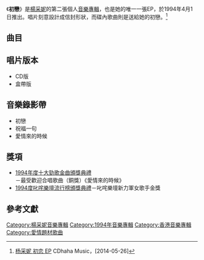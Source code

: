 {{Infobox album <!-- See Wikipedia:WikiProject_Albums -->
| name       = 初戀
| type       = [[EP|EP]]
| artist     = [[楊采妮|楊采妮]]
| cover      = 楊采妮 初戀 cover.jpg
| released   = 1994年4月1日
| recorded   = 1994年
| genre      = [[粵語流行音樂|粵語流行音樂]]
| length     = 17分1秒
| label      = [[百代唱片_(香港)|百代唱片]]<ref name="Inc.1994">{{cite book|author=Nielsen Business Media, Inc.|title=Billboard|url=https://books.google.com/books?id=SggEAAAAMBAJ&pg=PA54|date=14 May 1994|publisher=Nielsen Business Media, Inc.|pages=54–|id={{ISSN|0006-2510}}|access-date=2020-05-06|archive-date=2020-09-01|archive-url=https://web.archive.org/web/20200901121729/https://books.google.com/books?id=SggEAAAAMBAJ|dead-url=no}}</ref>
<!-- 未知參數 | number     = 4 -->
| prev_title = [[愛的感覺|愛的感覺]]
| prev_year  = 1993
| next_title = [[毋忘我_(楊采妮專輯)|毋忘我]]
| next_year  = 1994
}}
《'''初戀'''》是[[楊采妮|楊采妮]]的第二張個人[[音樂專輯|音樂專輯]]，也是她的唯一一張EP，於1994年4月1日推出。唱片刻意設計成信封形狀，而碟內歌曲則是送給她的初戀。<ref>[http://music.cdhaha.net/?p=2690 杨采妮 初恋 EP] {{Wayback|url=http://music.cdhaha.net/?p=2690 |date=20160806224407 }} CDhaha Music，[2014-05-26]</ref>

==曲目==
{{tracklist
| headline        = CD
| total_length    = 17:01

| title1         = 初戀
| music1         = [[黃尚偉|黃尚偉]]
| lyrics1        = [[何秀萍|何秀萍]]
| arranger1      = 黃尚偉
| producer1      = 黃尚偉
| longnote1      = '''第一主打'''<br>[[商業二台|商業二台]][[叱咤903|叱咤903]]蘭西夫人劇場《初戀無限次》主題曲
| length1        = 4:02

| title2         = 愛情來的時候
| music2         = [[巫啟賢|巫啟賢]]
| lyrics2        = [[張美賢|張美賢]]
| arranger2      = [[杜自持|杜自持]]
| producer2      = 巫啟賢<br>杜自持
| note2          = [[巫啟賢|巫啟賢]]合唱
| longnote2      = '''第三主打'''<br>國語版為《又想問又怕問》
| length2        = 4:41

| title3         = 祝福一句
| music3         = 巫啟賢
| lyrics3        = [[潘偉源|潘偉源]]
| arranger3      = 杜自持
| producer3      = 杜自持
| longnote3      = '''第二主打'''
| length3        = 4:19

| title4         = 不會哭於你面前
| music4         = [[中島美雪|中島美雪]]
| lyrics4        = [[林振強|林振強]]
| arranger4      = [[盧東尼|盧東尼]]
| producer4      = [[梁榮駿|梁榮駿]]
| longnote4      = 原曲為[[中島美雪|中島美雪]]的《雨月の使者》<br>國語版為《不小心的真心話》
| length4        = 3:58
}}

==唱片版本==
*CD版
*盒帶版

==音樂錄影帶==
*初戀
*祝福一句
*愛情來的時候

==獎項==
*[[1994年度十大勁歌金曲得獎名單|1994年度十大勁歌金曲頒獎典禮]]－最受歡迎合唱歌曲（銅獎）《愛情來的時候》
*[[1994年度叱咤樂壇流行榜頒獎典禮得獎名單|1994度叱咤樂壇流行榜頒獎典禮]]－叱咤樂壇新力軍女歌手金獎

==參考文獻==
{{reflist}}

{{楊采妮}}

[[Category:楊采妮音樂專輯|Category:楊采妮音樂專輯]]
[[Category:1994年音樂專輯|Category:1994年音樂專輯]]
[[Category:香港音樂專輯|Category:香港音樂專輯]]
[[Category:愛情題材歌曲|Category:愛情題材歌曲]]